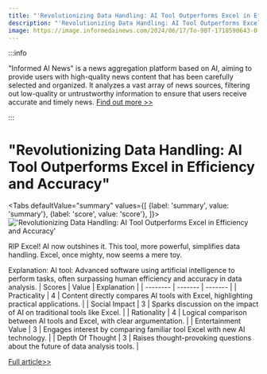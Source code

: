 ```yaml
---
title: "'Revolutionizing Data Handling: AI Tool Outperforms Excel in Efficiency and Accuracy'"
description: "'Revolutionizing Data Handling: AI Tool Outperforms Excel in Efficiency and Accuracy'"
image: https://image.informedainews.com/2024/06/17/To-9BT-1718590643-0.jpg
---
```



:::info

"Informed AI News" is a news aggregation platform based on AI, aiming to provide users with high-quality news content that has been carefully selected and organized. It analyzes a vast array of news sources, filtering out low-quality or untrustworthy information to ensure that users receive accurate and timely news.  [Find out more >>](/)

:::

# "Revolutionizing Data Handling: AI Tool Outperforms Excel in Efficiency and Accuracy"


<Tabs
	defaultValue="summary"
	values={[
	{label: 'summary', value: 'summary'},
	{label: 'score', value: 'score'},
]}>
<TabItem value="summary">
<img
  src="https://image.informedainews.com/2024/06/17/To-9BT-1718590643-0.jpg"
  alt="'Revolutionizing Data Handling: AI Tool Outperforms Excel in Efficiency and Accuracy'"
/>



RIP Excel! AI now outshines it. This tool, more powerful, simplifies data handling. Excel, once mighty, now seems a mere toy.

Explanation:
AI tool: Advanced software using artificial intelligence to perform tasks, often surpassing human efficiency and accuracy in data analysis.
</TabItem>
<TabItem value="score">
	| Scores     | Value   | Explanation |
	| -------- | ------- | ------- |
	| Practicality  | 4    | Content directly compares AI tools with Excel, highlighting practical applications.    |
	| Social Impact | 3     | Sparks discussion on the impact of AI on traditional tools like Excel.    |
	| Rationality    | 4    | Logical comparison between AI tools and Excel, with clear argumentation.    |
	| Entertainment Value    | 3    | Engages interest by comparing familiar tool Excel with new AI technology.    |
	| Depth Of Thought    | 3    | Raises thought-provoking questions about the future of data analysis tools.    |
</TabItem>
</Tabs>

[Full article>>](https://x.com/Kanojiyaaakash1/status/1801557608383357239)
